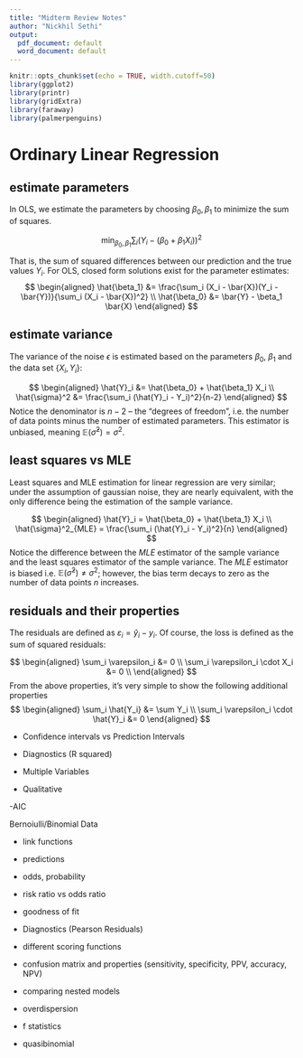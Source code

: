 ```yaml
---
title: "Midterm Review Notes"
author: "Nickhil Sethi"
output:
  pdf_document: default
  word_document: default
---
```


```r
knitr::opts_chunk$set(echo = TRUE, width.cutoff=50)
library(ggplot2)
library(printr)
library(gridExtra)
library(faraway)
library(palmerpenguins)
```

# Ordinary Linear Regression

## estimate parameters

In OLS, we estimate the parameters by choosing $\beta_0, \beta_1$ to minimize the sum of squares. 

$$
\min_{\beta_0, \beta_1} \sum_i (Y_i - (\beta_0 + \beta_1 X_i))^2
$$

That is, the sum of squared differences between our prediction and the true values $Y_i$. For OLS, closed form solutions exist for the parameter estimates:
$$
\begin{aligned}
\hat{\beta_1} &= \frac{\sum_i (X_i - \bar{X})(Y_i - \bar{Y})}{\sum_i (X_i - \bar{X})^2} \\
\hat{\beta_0} &= \bar{Y} - \beta_1 \bar{X}
\end{aligned}
$$

## estimate variance
The variance of the noise $\epsilon$ is estimated based on the parameters $\beta_0$, $\beta_1$ and the data set $\{X_i, Y_i\}$:

$$
\begin{aligned}
\hat{Y}_i &= \hat{\beta_0} + \hat{\beta_1} X_i \\
\hat{\sigma}^2 &= \frac{\sum_i (\hat{Y}_i - Y_i)^2}{n-2}
\end{aligned}
$$
Notice the denominator is $n-2$ -- the "degrees of freedom", i.e. the number of data points minus the number of estimated parameters. This estimator is unbiased, meaning $\mathbb{E}(\hat{\sigma}^2 ) = \sigma^2$. 

## least squares vs MLE

Least squares and MLE estimation for linear regression are very similar; under the assumption of gaussian noise, they are nearly equivalent, with the only difference being the estimation of the sample variance.

$$
\begin{aligned}
\hat{Y}_i = \hat{\beta_0} + \hat{\beta_1} X_i \\
\hat{\sigma}^2_{MLE} = \frac{\sum_i (\hat{Y}_i - Y_i)^2}{n}
\end{aligned}
$$
Notice the difference between the $MLE$ estimator of the sample variance and the least squares estimator of the sample variance. The $MLE$ estimator is biased i.e. $\mathbb{E}(\hat{\sigma}^2 ) \neq \sigma^2$; however, the bias term decays to zero as the number of data points $n$ increases.

## residuals and their properties

The residuals are defined as $\varepsilon_i = \hat{y}_i - y_i$. Of course, the loss is defined as the sum of squared residuals:

$$
\begin{aligned}
\sum_i \varepsilon_i &= 0 \\ 
\sum_i \varepsilon_i \cdot X_i &= 0 \\
\end{aligned}
$$
From the above properties, it's very simple to show the following additional properties
$$
\begin{aligned}
\sum_i \hat{Y_i} &= \sum Y_i \\ 
\sum_i \varepsilon_i \cdot \hat{Y}_i &= 0
\end{aligned}
$$

- Confidence intervals vs Prediction Intervals



- Diagnostics (R squared)

- Multiple Variables

- Qualitative

-AIC


Bernoiulli/Binomial Data

- link functions

- predictions

- odds, probability

- risk ratio vs odds ratio

- goodness of fit

- Diagnostics (Pearson Residuals)

- different scoring functions

- confusion matrix and properties (sensitivity, specificity, PPV, accuracy, NPV)

- comparing nested models

- overdispersion

- f statistics

- quasibinomial
